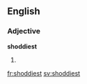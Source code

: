 ==English==

===Adjective===
'''shoddiest'''

# {{en-superlative of|shoddy}}

[[fr:shoddiest]]
[[sv:shoddiest]]